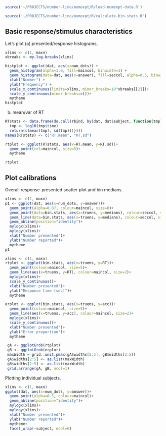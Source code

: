 
```r
source('~/PROJECTS/number-line/numexpt/R/load-numexpt-data.R')

source('~/PROJECTS/number-line/numexpt/R/calculate-bin-stats.R')

```

Basic response/stimulus characteristics
---------------

Let's plot (a) presented/response histograms, 

```r
xlims <- c(1, maxn)
xbreaks <- my.log.breaks(xlims)

histplot <- ggplot(dat, aes(x=num_dots)) +
  geom_histogram(alpha=1.0, fill=maincol, binwidth=1) +
  geom_histogram(data=dat, aes(x=answer), fill=seccol, alpha=0.5, binwidth=1) +
  xlab("Number") +
  ylab("Frequency") +
  scale_x_continuous(limits=xlims, minor_breaks=10^xbreaks[[2]])+
  scale_y_continuous(minor_breaks=c())+
  mytheme
histplot
```

(b) mean/var of RT

```r
RTstats <- data.frame(do.call(rbind, by(dat, dat$subject, function(tmp){
  tmp <- log10(tmp$time)
  return(c(mean(tmp), sd(tmp)))})))
names(RTstats) <- c("RT.mean", "RT.sd")

rtplot <- ggplot(RTstats, aes(x=RT.mean, y=RT.sd))+
  geom_point(col=maincol, size=5)+
  mytheme

rtplot
```


Plot calibrations
-----------------

Overall response-presented scatter plot and bin medians.

```r
xlims <- c(1, maxn)
p1 <- ggplot(dat, aes(x=num_dots, y=answer))+
  geom_point(alpha=0.07, colour=maincol, size=8)+
  geom_point(data=bin.stats, aes(x=truens, y=medians), colour=seccol, size=5)+
  geom_line(data=bin.stats, aes(x=truens, y=medians), colour=seccol, size=2)+
  geom_abline(position="identity")+
  mylogx(xlims)+
  mylogy(xlims)+
  xlab("Number presented")+
  ylab("Number reported")+
  mytheme
p1
```


```r
xlims <- c(1, maxn)
rtplot <- ggplot(bin.stats, aes(x=truens, y=RT))+
  geom_point(colour=maincol, size=5)+
  geom_line(aes(x=truens, y=RT), colour=maincol, size=2)+
  mylogx(xlims)+
  scale_y_continuous()+
  xlab("Number presented")+
  ylab("Response time (sec)")+
  mytheme

erplot <- ggplot(bin.stats, aes(x=truens, y=acc))+
  geom_point(colour=maincol, size=5)+
  geom_line(aes(x=truens, y=acc), colour=maincol, size=2)+
  mylogx(xlims)+
  scale_y_continuous()+
  xlab("Number presented")+
  ylab("Error proportion")+
  mytheme

 gA <- ggplotGrob(rtplot)
 gB <- ggplotGrob(erplot)
 maxWidth = grid::unit.pmax(gA$widths[2:5], gB$widths[2:5])
 gA$widths[2:5] <- as.list(maxWidth)
 gB$widths[2:5] <- as.list(maxWidth)
 grid.arrange(gA, gB, ncol=1)
```


Plotting individual subjects.

```r
xlims <- c(1, maxn)
ggplot(dat, aes(x=num_dots, y=answer))+
  geom_point(alpha=0.5, colour=maincol)+
  geom_abline(position="identity")+
  mylogx(xlims)+
  mylogy(xlims)+
  xlab("Number presented")+
  ylab("Number reported")+
  mytheme+
  facet_wrap(~subject, ncol=6)
```

